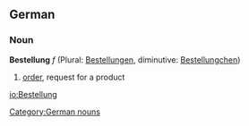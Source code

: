 ==German==
===Noun===
'''Bestellung''' ''f'' (Plural: [[Bestellungen]], diminutive: [[Bestellungchen]])

# [[order]], request for a product

[[Category:German nouns]]

[[io:Bestellung]]